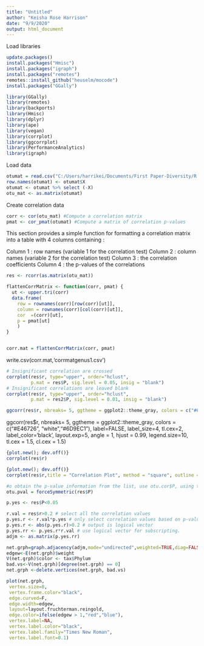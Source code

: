 ---
title: "Untitled"
author: "Keisha Rose Harrison"
date: "9/9/2020"
output: html_document
---

Load libraries
```{r}
update.packages()
install.packages("Hmisc")
install.packages("igraph")
install.packages("remotes")
remotes::install_github("heuselm/mocode")
install.packages("GGally")

library(GGally)
library(remotes)
library(backports)
library(Hmisc)
library(dplyr)
library(ape)
library(vegan)
library(corrplot)
library(ggcorrplot)
library(PerformanceAnalytics)
library(igraph)

```
Load data
```{r}
otumat = read.csv("C:/Users/harrikei/Documents/First Paper-Diversity/R Scripts and Data/Diversity/otugenuscorrsmall.csv", sep=",") #OTU table
row.names(otumat) <- otumat$X
otumat <- otumat %>% select (-X)
otu_mat <- as.matrix(otumat)

```


Create correlation data
```{r setup, include=FALSE}
corr <- cor(otu_mat) #Compute a correlation matrix
pmat <- cor_pmat(otumat) #Compute a matrix of correlation p-values

```




This section provides a simple function for formatting a correlation matrix into a table with 4 columns containing :

Column 1 : row names (variable 1 for the correlation test)
Column 2 : column names (variable 2 for the correlation test)
Column 3 : the correlation coefficients
Column 4 : the p-values of the correlations

```{r}

res <- rcorr(as.matrix(otu_mat))

flattenCorrMatrix <- function(corr, pmat) {
  ut <- upper.tri(corr)
  data.frame(
    row = rownames(corr)[row(corr)[ut]],
    column = rownames(corr)[col(corr)[ut]],
    cor  =(corr)[ut],
    p = pmat[ut]
    )
}


corr.mat = flattenCorrMatrix(corr, pmat)
```
write.csv(corr.mat,'corrmatgenus1.csv')


```{r}
# Insignificant correlation are crossed
corrplot(res$r, type="upper", order="hclust", 
         p.mat = res$P, sig.level = 0.05, insig = "blank")
# Insignificant correlations are leaved blank
corrplot(res$r, type="upper", order="hclust", 
         p.mat = res2$P, sig.level = 0.01, insig = "blank")

ggcorr(res$r, nbreaks= 5, ggtheme = ggplot2::theme_gray, colors = c("#6D9EC1", "white", "#E46726"), label=FALSE, label_size=4, tl.cex=2, label_color='black', layout.exp=5, angle = 1,  hjust = 0.99) 
```
ggcorr(res$r, nbreaks= 5, ggtheme = ggplot2::theme_gray, colors = c("#E46726", "white","#6D9EC1"), label=FALSE, label_size=4, tl.cex=2, label_color='black', layout.exp=5, angle = 1,  hjust = 0.99, legend.size=10, tl.cex = 1.5, cl.cex = 1.5) 


```{r}

{plot.new(); dev.off()}
corrplot(res$r)

{plot.new(); dev.off()} 
corrplot(res$r,title = "Correlation Plot", method = "square", outline = T, addgrid.col = "darkgray", order="hclust", mar = c(4,0,4,0), addrect = 4, rect.col = "black", rect.lwd = 5,cl.pos = "b", tl.col = "indianred4", tl.cex = 1.5, cl.cex = 1.5, type = "upper")

```

```{r}
#o obtain the p-value information from the list, use otu.cor$P, using the function forceSymmetric() to assign self-correlation as NA
otu.pval = forceSymmetric(res$P)
```


```{r}
p.yes <- res$P<0.05

r.val = res$r>0.2 # select all the correlation values 
p.yes.r <- r.val*p.yes # only select correlation values based on p-value criterion 
p.yes.r <- abs(p.yes.r)>0.2 # output is logical vector
p.yes.rr <- p.yes.r*r.val # use logical vector for subscripting.
adjm <- as.matrix(p.yes.rr)
```


```{r}
net.grph=graph.adjacency(adjm,mode="undirected",weighted=TRUE,diag=FALSE)
edgew<-E(net.grph)$weight
V(net.grph)$color <- tax$Phylum
bad.vs<-V(net.grph)[degree(net.grph) == 0] 
net.grph <-delete.vertices(net.grph, bad.vs)
```



```{r}
plot(net.grph,
 vertex.size=8,
 vertex.frame.color="black",
 edge.curved=F,
 edge.width=edgew,
 layout=layout.fruchterman.reingold,
 edge.color=ifelse(edgew > 1,"red","blue"),
 vertex.label=NA,
 vertex.label.color="black",
 vertex.label.family="Times New Roman",
 vertex.label.font=0.1)

```

```{r}

```

